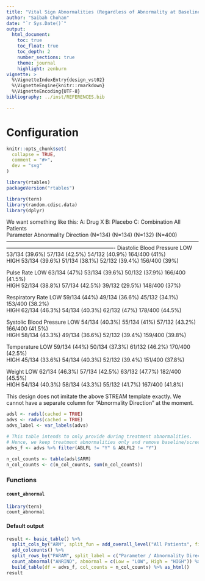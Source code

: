 ```yaml
---
title: "Vital Sign Abnormalities (Regardless of Abnormality at Baseline) (VST02_1)"
author: "Saibah Chohan"
date: "`r Sys.Date()`"
output:
  html_document:
    toc: true
    toc_float: true
    toc_depth: 2
    number_sections: true
    theme: journal
    highlight: zenburn
vignette: >
  %\VignetteIndexEntry{design_vst02}
  %\VignetteEngine{knitr::rmarkdown}
  %\VignetteEncoding{UTF-8}
bibliography: ../inst/REFERENCES.bib

---
```

Configuration
=============

```r
knitr::opts_chunk$set(
  collapse = TRUE,
  comment = "#>",
  dev = "svg"
)
```

```r
library(rtables)
packageVersion("rtables")

library(tern)
library(random.cdisc.data)
library(dplyr)
```

We want something like this:
                                                                   A: Drug X                   B: Placebo                 C: Combination                All Patients     
Parameter                       Abnormality Direction               (N=134)                      (N=134)                      (N=132)                      (N=400)       
-------------------------------------------------------------------------------------------------------------------------------------------------------------------------
Diastolic Blood Pressure                 LOW                    53/134 (39.6%)               57/134 (42.5%)               54/132 (40.9%)                164/400 (41%)    
                                        HIGH                    53/134 (39.6%)               51/134 (38.1%)               52/132 (39.4%)                156/400 (39%)    

Pulse Rate                               LOW                     63/134 (47%)                53/134 (39.6%)               50/132 (37.9%)               166/400 (41.5%)   
                                        HIGH                    52/134 (38.8%)               57/134 (42.5%)               39/132 (29.5%)                148/400 (37%)    

Respiratory Rate                         LOW                     59/134 (44%)                49/134 (36.6%)               45/132 (34.1%)               153/400 (38.2%)   
                                        HIGH                    62/134 (46.3%)               54/134 (40.3%)                62/132 (47%)                178/400 (44.5%)   

Systolic Blood Pressure                  LOW                    54/134 (40.3%)                55/134 (41%)                57/132 (43.2%)               166/400 (41.5%)   
                                        HIGH                    58/134 (43.3%)               49/134 (36.6%)               52/132 (39.4%)               159/400 (39.8%)   

Temperature                              LOW                     59/134 (44%)                50/134 (37.3%)               61/132 (46.2%)               170/400 (42.5%)   
                                        HIGH                    45/134 (33.6%)               54/134 (40.3%)               52/132 (39.4%)               151/400 (37.8%)   

Weight                                   LOW                    62/134 (46.3%)               57/134 (42.5%)               63/132 (47.7%)               182/400 (45.5%)   
                                        HIGH                    54/134 (40.3%)               58/134 (43.3%)               55/132 (41.7%)               167/400 (41.8%)   



This design does not imitate the above STREAM template exactly. We cannot have a separate column for "Abnormality Direction" at the moment. 


```r
adsl <- radsl(cached = TRUE)
advs <- radvs(cached = TRUE)
advs_label <- var_labels(advs)

# This table intends to only provide during treatment abnormalities.
# Hence, we keep treatment abnormalities only and remove baseline/screening abnormalities.
advs_f <- advs %>% filter(ABLFL != "Y" & ABLFL2 != "Y")

n_col_counts <- table(adsl$ARM)
n_col_counts <- c(n_col_counts, sum(n_col_counts))

```

### Functions 

#### `count_abnormal`

```r
library(tern)
count_abnormal

```

#### Default output

```r
result <- basic_table() %>%
  split_cols_by("ARM", split_fun = add_overall_level("All Patients", first = FALSE)) %>%
  add_colcounts() %>%
  split_rows_by("PARAM", split_label = c("Parameter / Abnormality Direction"), visible_label = TRUE) %>%
  count_abnormal("ANRIND", abnormal = c(Low = "LOW", High = "HIGH")) %>%
  build_table(df = advs_f, col_counts = n_col_counts) %>% as_html()
result
```
